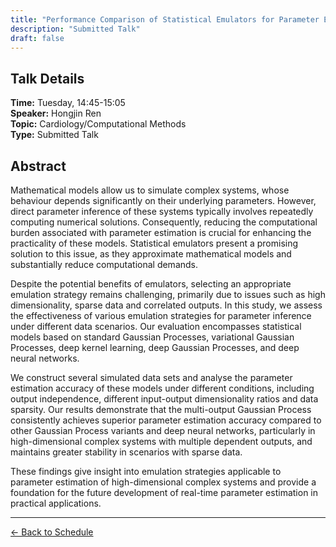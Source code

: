 ```yaml
---
title: "Performance Comparison of Statistical Emulators for Parameter Estimation in Complex Systems"
description: "Submitted Talk"
draft: false
---
```


## Talk Details

**Time:** Tuesday, 14:45-15:05\
**Speaker:** Hongjin Ren\
**Topic:** Cardiology/Computational Methods\
**Type:** Submitted Talk

## Abstract

Mathematical models allow us to simulate complex systems, whose behaviour depends significantly on their underlying parameters. However, direct parameter inference of these systems typically involves repeatedly computing numerical solutions. Consequently, reducing the computational burden associated with parameter estimation is crucial for enhancing the practicality of these models. Statistical emulators present a promising solution to this issue, as they approximate mathematical models and substantially reduce computational demands.

Despite the potential benefits of emulators, selecting an appropriate emulation strategy remains challenging, primarily due to issues such as high dimensionality, sparse data and correlated outputs. In this study, we assess the effectiveness of various emulation strategies for parameter inference under different data scenarios. Our evaluation encompasses statistical models based on standard Gaussian Processes, variational Gaussian Processes, deep kernel learning, deep Gaussian Processes, and deep neural networks.

We construct several simulated data sets and analyse the parameter estimation accuracy of these models under different conditions, including output independence, different input-output dimensionality ratios and data sparsity. Our results demonstrate that the multi-output Gaussian Process consistently achieves superior parameter estimation accuracy compared to other Gaussian Process variants and deep neural networks, particularly in high-dimensional complex systems with multiple dependent outputs, and maintains greater stability in scenarios with sparse data.

These findings give insight into emulation strategies applicable to parameter estimation of high-dimensional complex systems and provide a foundation for the future development of real-time parameter estimation in practical applications.

------------------------------------------------------------------------

[← Back to Schedule](../schedule.html)
